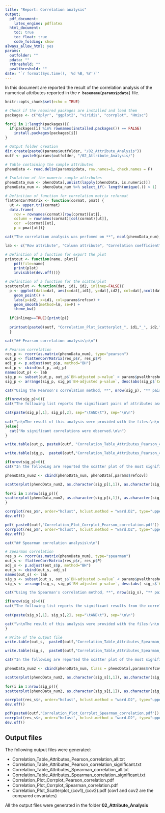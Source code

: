 ```yaml
---
title: "Report: Correlation analysis"
output: 
  pdf_document:
    latex_engine: pdflatex
  html_document:
    toc: true
    toc_float: true
    code_folding: show
always_allow_html: yes
params:
  outfolder: ""
  pdata: ""
  rthreshold: ""
  pvalthreshold: ""
date: "`r format(Sys.time(), '%d %B, %Y')`"
---
```

In this document are reported the result of the correlation analysis of the numerical attributes reported in the **`r basename(params$pdata)`** file.

```r
knitr::opts_chunk$set(echo = TRUE)

# Check if the required packages are installed and load them
packages <- c("dplyr", "ggplot2", "viridis", "corrplot", "Hmisc")

for(i in 1:length(packages)){
  if(packages[i] %in% rownames(installed.packages()) == FALSE)
    install.packages(packages[i])
}
```

```r
# Output folder creation
dir.create(paste0(params$outfolder, "/02_Attribute_Analysis"))
outf <- paste0(params$outfolder, "/02_Attribute_Analysis/")

# Table containing the sample attributes
phenoData <- read.delim(params$pdata, row.names=1, check.names = F)
```

```r
# Isolation of the numeric sample attributes
phenoData_num <- phenoData[,unlist(lapply(phenoData, is.numeric))]
phenoData_num <- phenoData_num %>% select_if(~ length(unique(.)) > 1)

# Definition of function for correlation matrix reformat
flattenCorrMatrix <- function(cormat, pmat) {
  ut <- upper.tri(cormat)
  data.frame(
    row = rownames(cormat)[row(cormat)[ut]],
    column = rownames(cormat)[col(cormat)[ut]],
    cor  =(cormat)[ut],
    p = pmat[ut])}

cat("The correlation analysis was perfomed on **", ncol(phenoData_num), "** numerical attributes.\n\n", sep="")

lab <- c("Row attribute", "Column attribute", "Correlation coefficient", "p-value", "BH-adjusted p-value")
```

```r
# Definition of a function for export the plot
printout <- function(name, plot){
    pdf(file=name)
    print(plot)  
    invisible(dev.off())}

# Definition of a function for the scatterplot
scatterplot <- function(dat, id1, id2, inlinep=FALSE){
  p <- ggplot(data=dat, aes(x=dat[,id1], y=dat[,id2], col=dat[,ncol(dat)])) + 
    geom_point() +
    labs(y=id2, x=id1, col=params$refcov) + 
    geom_smooth(method=lm, se=F) +
    theme_bw()
  
  if(inlinep==TRUE){print(p)}
  
  printout(paste0(outf, "Correlation_Plot_Scatterplot_", id1,"_", id2,".pdf"), p)
  }
```

```r
cat("## Pearson correlation analysis\n\n")

# Pearson correlation
res_p <- rcorr(as.matrix(phenoData_num), type="pearson")
out_p <- flattenCorrMatrix(res_p$r, res_p$P)
adj_p <- p.adjust(out_p$p, method="BH")
out_p <- cbind(out_p, adj_p)
names(out_p) <- lab
sig_p <- subset(out_p, out_p$`BH-adjusted p-value` < params$pvalthreshold & abs(out_p$`Correlation coefficient`) > params$rthreshold)
sig_p <- arrange(sig_p, sig_p$`BH-adjusted p-value`, desc(abs(sig_p$`Correlation coefficient`)))

cat("Using the Pearson's correlation method, **", nrow(sig_p), "** pair(s) of attributes were significantly correlated.\n\n", sep="")

if(nrow(sig_p)>0){
cat("The following list reports the significant pairs of attributes associated with a significant result from the correlation analysis using the Pearson's method. The significant results are associated with a correlation coefficent greater than **", params$rthreshold, "** and an adjusted p-value lower than **", params$pvalthreshold, "**.\n\n", sep="")

cat(paste(sig_p[,1], sig_p[,2], sep="\tAND\t"), sep="\n\n")
  
cat("\n\nThe result of this analysis were provided with the files:\n\n **Correlation_Table_Attributes_Pearson_correlation_all.txt**\n\n **Correlation_Table_Attributes_Pearson_correlation_significant.txt**.\n\n", sep="")  
}else{
  cat("No significant correlations were observed.\n\n")  
}

write.table(out_p, paste0(outf, "Correlation_Table_Attributes_Pearson_correlation_all.txt"), quote=F, row.names=F, sep="\t")

write.table(sig_p,  paste0(outf,"Correlation_Table_Attributes_Pearson_correlation_significant.txt"), quote=F, row.names=F, sep="\t")

if(nrow(sig_p)>0){
cat("In the following are reported the scatter plot of the most significant correlation computed using the Pearson's method and as heat map all the correlation coefficients computed. The scatter plots of all the significant correlations are provided as pdf files with name **Correlation_Plot_Scatterplot_cov1_cov2.pdf** where cov1 and cov2 are the name of the correlated attributes. The heat map was provided as pdf file named **Correlation_Plot_Corrplot_Pearson_correlation.pdf**.\n\n", sep="")

phenoData_num2 <- cbind(phenoData_num, phenoData[,params$refcov])

scatterplot(phenoData_num2, as.character(sig_p[1,1]), as.character(sig_p[1,2]), inlinep=T)
 
for(i in 1:nrow(sig_p)){
scatterplot(phenoData_num2, as.character(sig_p[i,1]), as.character(sig_p[i,2]), inlinep=F)}
}
```

```r
corrplot(res_p$r, order="hclust", hclust.method = "ward.D2", type="upper", col = viridis::viridis(100), tl.srt=45, tl.col="black", tl.cex = 0.5)
dev.off()

pdf( paste0(outf,"Correlation_Plot_Corrplot_Pearson_correlation.pdf"))
corrplot(res_p$r, order="hclust", hclust.method = "ward.D2", type="upper", col = viridis::viridis(100), tl.srt=45, tl.col="black", tl.cex = 0.5)
dev.off()
```

\pagebreak

```r
cat("## Spearman correlation analysis\n\n")

# Spearman correlation
res_s <- rcorr(as.matrix(phenoData_num), type="spearman")
out_s <- flattenCorrMatrix(res_p$r, res_p$P)
adj_s <- p.adjust(out_s$p, method="BH")
out_s <- cbind(out_s, adj_s)
names(out_s) <- lab
sig_s <- subset(out_s, out_s$`BH-adjusted p-value` < params$pvalthreshold & abs(out_s$`Correlation coefficient`) > params$rthreshold)
sig_s <- arrange(sig_s, sig_p$`BH-adjusted p-value`, desc(abs( sig_s$`Correlation coefficient`)))

cat("Using the Spearman's correlation method, **", nrow(sig_s), "** pair(s) of attributes were significantly correlated.\n\n", sep="")

if(nrow(sig_s)>0){
cat("The following list reports the significant results from the correlation analysis using the Spearman's method. The significant results are associated with a correlation coefficent greater than **", params$rthreshold, "** and an adjusted p-value lower than **", params$pvalthreshold, "**.\n\n", sep="")
    
cat(paste(sig_s[,1], sig_s[,2], sep="\tAND\t"), sep="\n\n")

cat("\n\nThe result of this analysis were provided with the files:\n\n **Correlation_Table_Attributes_Spearman_correlation_all.txt**\n\n **Correlation_Table_Attributes_Spearman_correlation_significant.txt**.\n\n", sep="")  
} 

# Write of the output file
write.table(out_s,  paste0(outf,"Correlation_Table_Attributes_Spearman_correlation_all.txt"), quote=F, row.names=F, sep="\t")

write.table(sig_s,  paste0(outf,"Correlation_Table_Attributes_Spearman_correlation_significant.txt"), quote=F, row.names=F, sep="\t")

cat("In the following are reported the scatter plot of the most significant correlation computed using the Spearman's method and as heat map all the correlation coefficients computed. The scatter plots of all the significant correlations are provided as pdf files with name **Correlation_Plot_Scatterplot_cov1_cov2.pdf** where cov1 and cov2 are the name of the correlated attributes. The heat map was provided as pdf file named **Correlation_Plot_Corrplot_Spearman_correlation.pdf**.\n\n", sep="")

phenoData_num2 <- cbind(phenoData_num, Class = phenoData[,params$refcov])

scatterplot(phenoData_num2, as.character(sig_s[1,1]), as.character(sig_s[1,2]), inlinep=T)
 
for(i in 1:nrow(sig_p)){
scatterplot(phenoData_num2, as.character(sig_s[i,1]), as.character(sig_s[i,2]), inlinep=F)}
```

```r
corrplot(res_s$r, order="hclust", hclust.method = "ward.D2", type="upper", col = viridis::viridis(100), tl.srt=45, tl.col="black", tl.cex = 0.5)
dev.off()

pdf(paste0(outf,"Correlation_Plot_Corrplot_Spearman_correlation.pdf"))
corrplot(res_s$r, order="hclust", hclust.method = "ward.D2", type="upper", col = viridis::viridis(100), tl.srt=45, tl.col="black", tl.cex = 0.5)
dev.off()
```

## Output files
The following output files were generated:

* Correlation_Table_Attributes_Pearson_correlation_all.txt
* Correlation_Table_Attributes_Pearson_correlation_significant.txt
* Correlation_Table_Attributes_Spearman_correlation_all.txt
* Correlation_Table_Attributes_Spearman_correlation_significant.txt
* Correlation_Plot_Corrplot_Pearson_correlation.pdf
* Correlation_Plot_Corrplot_Spearman_correlation.pdf
* Correlation_Plot_Scatterplot_(cov1)_(cov2).pdf (cov1 and cov2 are the compared covariates)

All the output files were generated in the folder **02_Attribute_Analysis**
